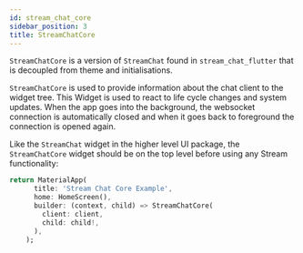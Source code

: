 ```yaml
---
id: stream_chat_core
sidebar_position: 3
title: StreamChatCore
---
```


`StreamChatCore` is a version of `StreamChat` found in `stream_chat_flutter` that is decoupled from 
theme and initialisations.

`StreamChatCore` is used to provide information about the chat client to the widget tree.
This Widget is used to react to life cycle changes and system updates.
When the app goes into the background, the websocket connection is automatically closed and when it goes back to foreground the connection is opened again.

Like the `StreamChat` widget in the higher level UI package, the `StreamChatCore` widget should
be on the top level before using any Stream functionality:

```dart
return MaterialApp(
      title: 'Stream Chat Core Example',
      home: HomeScreen(),
      builder: (context, child) => StreamChatCore(
        client: client,
        child: child!,
      ),
    );
```
